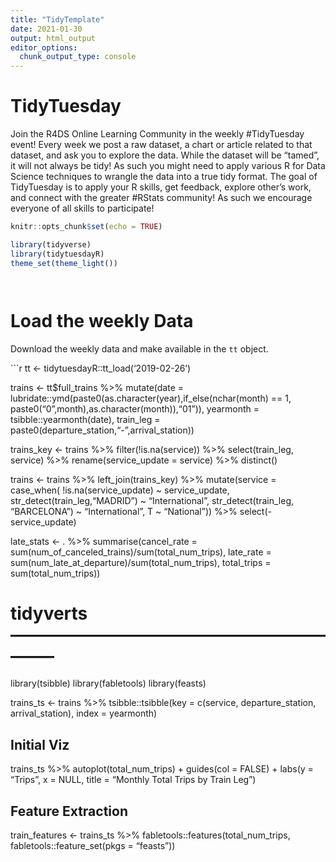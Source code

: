 ```yaml
---
title: "TidyTemplate"
date: 2021-01-30
output: html_output
editor_options: 
  chunk_output_type: console
---
```


# TidyTuesday

Join the R4DS Online Learning Community in the weekly #TidyTuesday event!
Every week we post a raw dataset, a chart or article related to that dataset, and ask you to explore the data.
While the dataset will be “tamed”, it will not always be tidy! As such you might need to apply various R for Data Science techniques to wrangle the data into a true tidy format.
The goal of TidyTuesday is to apply your R skills, get feedback, explore other’s work, and connect with the greater #RStats community!
As such we encourage everyone of all skills to participate!

```r

knitr::opts_chunk$set(echo = TRUE)

library(tidyverse)
library(tidytuesdayR)
theme_set(theme_light())




```

# Load the weekly Data

Download the weekly data and make available in the `tt` object.

```r

tt <- tidytuesdayR::tt_load('2019-02-26')



trains <- tt$full_trains %>%
  mutate(date = lubridate::ymd(paste0(as.character(year),if_else(nchar(month) == 1, paste0("0",month),as.character(month)),"01")),
         yearmonth = tsibble::yearmonth(date),
         train_leg = paste0(departure_station,"-",arrival_station))

trains_key <- trains %>%
  filter(!is.na(service)) %>%
  select(train_leg, service) %>%
  rename(service_update = service) %>%
  distinct()

trains <- trains %>%
  left_join(trains_key) %>%
  mutate(service = case_when(
    !is.na(service_update) ~ service_update,
    str_detect(train_leg,"MADRID") ~ "International",
    str_detect(train_leg, "BARCELONA") ~ "International",
    T ~ "National")) %>%
  select(-service_update)



late_stats <- . %>%
   summarise(cancel_rate = sum(num_of_canceled_trains)/sum(total_num_trips),
             late_rate = sum(num_late_at_departure)/sum(total_num_trips),
             total_trips = sum(total_num_trips))



# tidyverts  --------------------------------------------------------------

library(tsibble)
library(fabletools)
library(feasts)

trains_ts <- trains %>%
  tsibble::tsibble(key = c(service, departure_station, arrival_station), index = yearmonth)


## Initial Viz
trains_ts %>%
autoplot(total_num_trips) +
  guides(col = FALSE) +
  labs(y = "Trips", x = NULL, title = "Monthly Total Trips by Train Leg")


  
## Feature Extraction

train_features <- trains_ts %>%
  fabletools::features(total_num_trips, fabletools::feature_set(pkgs = "feasts")) 






